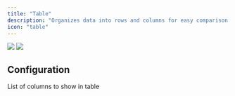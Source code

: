 ```yaml
---
title: "Table"
description: "Organizes data into rows and columns for easy comparison and detailed analysis"
icon: "table"
---
```

<Frame>
  <img
    className="block dark:hidden"
    src="/images/content/charts/table-light.png"
  />
  <img
    className="hidden dark:block"
    src="/images/content/charts/table-dark.png"
  />
</Frame>

## Configuration

<ResponseField name="Columns to keep">
  List of columns to show in table
</ResponseField>
